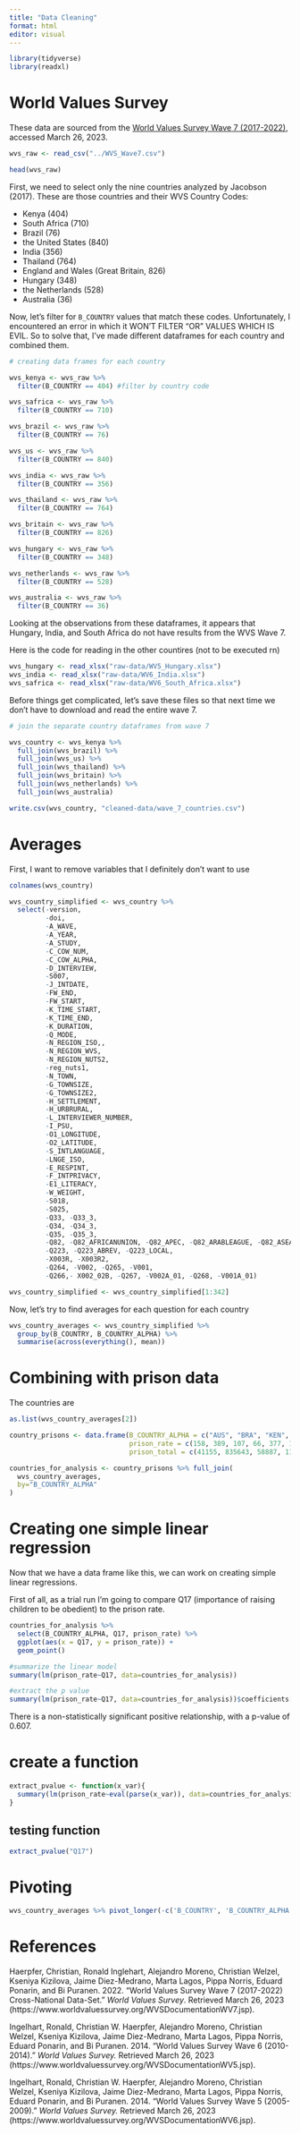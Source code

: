 ```yaml
---
title: "Data Cleaning"
format: html
editor: visual
---
```


```r
library(tidyverse)
library(readxl)
```

# World Values Survey

These data are sourced from the [World Values Survey Wave 7 (2017-2022)](https://www.worldvaluessurvey.org/WVSDocumentationWV7.jsp), accessed March 26, 2023.

```r
wvs_raw <- read_csv("../WVS_Wave7.csv")
```

```r
head(wvs_raw)
```

First, we need to select only the nine countries analyzed by Jacobson (2017). These are those countries and their WVS Country Codes:

 - Kenya (404)
 - South Africa (710)
 - Brazil (76)
 - the United States (840)
 - India (356)
 - Thailand (764)
 - England and Wales (Great Britain, 826)
 - Hungary (348)
 - the Netherlands (528)
 - Australia (36)

Now, let's filter for `B_COUNTRY` values that match these codes. Unfortunately, I encountered an error in which it WON'T FILTER "OR" VALUES WHICH IS EVIL. So to solve that, I've made different dataframes for each country and combined them.

```r
# creating data frames for each country

wvs_kenya <- wvs_raw %>% 
  filter(B_COUNTRY == 404) #filter by country code

wvs_safrica <- wvs_raw %>% 
  filter(B_COUNTRY == 710)

wvs_brazil <- wvs_raw %>% 
  filter(B_COUNTRY == 76)

wvs_us <- wvs_raw %>% 
  filter(B_COUNTRY == 840)

wvs_india <- wvs_raw %>% 
  filter(B_COUNTRY == 356)

wvs_thailand <- wvs_raw %>% 
  filter(B_COUNTRY == 764)

wvs_britain <- wvs_raw %>% 
  filter(B_COUNTRY == 826)

wvs_hungary <- wvs_raw %>% 
  filter(B_COUNTRY == 348)

wvs_netherlands <- wvs_raw %>% 
  filter(B_COUNTRY == 528)

wvs_australia <- wvs_raw %>% 
  filter(B_COUNTRY == 36)
```

Looking at the observations from these dataframes, it appears that Hungary, India, and South Africa do not have results from the WVS Wave 7. 

Here is the code for reading in the other countires (not to be executed rn)
```r
wvs_hungary <- read_xlsx("raw-data/WV5_Hungary.xlsx")
wvs_india <- read_xlsx("raw-data/WV6_India.xlsx")
wvs_safrica <- read_xlsx("raw-data/WV6_South_Africa.xlsx")
```


Before things get complicated, let's save these files so that next time we don't have to download and read the entire wave 7.

```r
# join the separate country dataframes from wave 7

wvs_country <- wvs_kenya %>% 
  full_join(wvs_brazil) %>% 
  full_join(wvs_us) %>% 
  full_join(wvs_thailand) %>% 
  full_join(wvs_britain) %>% 
  full_join(wvs_netherlands) %>% 
  full_join(wvs_australia)

write.csv(wvs_country, "cleaned-data/wave_7_countries.csv")
```

# Averages

First, I want to remove variables that I definitely don't want to use
```r
colnames(wvs_country)

wvs_country_simplified <- wvs_country %>% 
  select(-version,
         -doi,
         -A_WAVE,
         -A_YEAR,
         -A_STUDY,
         -C_COW_NUM,
         -C_COW_ALPHA,
         -D_INTERVIEW,
         -S007,
         -J_INTDATE,
         -FW_END,
         -FW_START,
         -K_TIME_START,
         -K_TIME_END,
         -K_DURATION,
         -Q_MODE,
         -N_REGION_ISO,,
         -N_REGION_WVS,
         -N_REGION_NUTS2,
         -reg_nuts1,
         -N_TOWN,
         -G_TOWNSIZE,
         -G_TOWNSIZE2,
         -H_SETTLEMENT,
         -H_URBRURAL,
         -L_INTERVIEWER_NUMBER,
         -I_PSU,
         -O1_LONGITUDE,
         -O2_LATITUDE,
         -S_INTLANGUAGE,
         -LNGE_ISO,
         -E_RESPINT,
         -F_INTPRIVACY,
         -E1_LITERACY,
         -W_WEIGHT,
         -S018,
         -S025,
         -Q33, -Q33_3,
         -Q34, -Q34_3,
         -Q35, -Q35_3,
         -Q82, -Q82_AFRICANUNION, -Q82_APEC, -Q82_ARABLEAGUE, -Q82_ASEAN, -Q82_CIS, -Q82_CUSMA, -Q82_ECO, -Q82_EU, -Q82_GULFCOOP, -Q82_ISLCOOP, -Q82_MERCOSUR, -Q82_NAFTA, -Q82_OAS, -Q82_SAARC, -Q82_SCO, -Q82_TLC, -Q82_UNDP, 
         -Q223, -Q223_ABREV, -Q223_LOCAL,
         -X003R, -X003R2,
         -Q264, -V002, -Q265, -V001,
         -Q266,- X002_02B, -Q267, -V002A_01, -Q268, -V001A_01)

wvs_country_simplified <- wvs_country_simplified[1:342]

```


Now, let's try to find averages for each question for each country

```r
wvs_country_averages <- wvs_country_simplified %>% 
  group_by(B_COUNTRY, B_COUNTRY_ALPHA) %>% 
  summarise(across(everything(), mean))
```

# Combining with prison data

The countries are 

```r
as.list(wvs_country_averages[2])

country_prisons <- data.frame(B_COUNTRY_ALPHA = c("AUS", "BRA", "KEN", "NLD", "THA", "GBR", "USA"),
                              prison_rate = c(158, 389, 107, 66, 377, 140, 531),
                              prison_total = c(41155, 835643, 58887, 11623, 262319, 84372, 1767200))

countries_for_analysis <- country_prisons %>% full_join(
  wvs_country_averages,
  by="B_COUNTRY_ALPHA"
)

```


# Creating one simple linear regression

Now that we have a data frame like this, we can work on creating simple linear regressions.

First of all, as a trial run I'm going to compare Q17 (importance of raising children to be obedient) to the prison rate.

```r
countries_for_analysis %>% 
  select(B_COUNTRY_ALPHA, Q17, prison_rate) %>% 
  ggplot(aes(x = Q17, y = prison_rate)) +
  geom_point()
```

```r
#summarize the linear model
summary(lm(prison_rate~Q17, data=countries_for_analysis))

#extract the p value
summary(lm(prison_rate~Q17, data=countries_for_analysis))$coefficients[2,4]
```
There is a non-statistically significant positive relationship, with a p-value of 0.607.

# create a function

```r
extract_pvalue <- function(x_var){
  summary(lm(prison_rate~eval(parse(x_var)), data=countries_for_analysis))$coefficients[2,4]
}
```

## testing function

```r
extract_pvalue("Q17")
```


# Pivoting

```r
wvs_country_averages %>% pivot_longer(-c('B_COUNTRY', 'B_COUNTRY_ALPHA'), names_to="question", values_to = "country_average")
```



# References

Haerpfer, Christian, Ronald Inglehart, Alejandro Moreno, Christian Welzel, Kseniya Kizilova, Jaime Diez-Medrano, Marta Lagos, Pippa Norris, Eduard Ponarin, and Bi Puranen. 2022. “World Values Survey Wave 7 (2017-2022) Cross-National Data-Set.” *World Values Survey*. Retrieved March 26, 2023 (https://www.worldvaluessurvey.org/WVSDocumentationWV7.jsp).

Ingelhart, Ronald, Christian W. Haerpfer, Alejandro Moreno, Christian Welzel, Kseniya Kizilova, Jaime Diez-Medrano, Marta Lagos, Pippa Norris, Eduard Ponarin, and Bi Puranen. 2014. “World Values Survey Wave 6 (2010-2014).” *World Values Survey.* Retrieved March 26, 2023 (https://www.worldvaluessurvey.org/WVSDocumentationWV5.jsp).

Ingelhart, Ronald, Christian W. Haerpfer, Alejandro Moreno, Christian Welzel, Kseniya Kizilova, Jaime Diez-Medrano, Marta Lagos, Pippa Norris, Eduard Ponarin, and Bi Puranen. 2014. “World Values Survey Wave 5 (2005-2009).” *World Values Survey.* Retrieved March 26, 2023 (https://www.worldvaluessurvey.org/WVSDocumentationWV6.jsp).